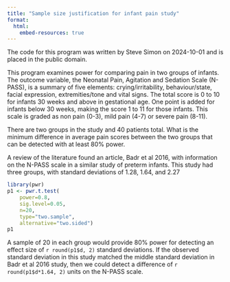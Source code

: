 ```yaml
---
title: "Sample size justification for infant pain study"
format: 
  html:
    embed-resources: true
---
```


The code for this program was written by Steve Simon on 2024-10-01 and is placed in the public domain.

This program examines power for comparing pain in two groups of infants. The outcome variable, the Neonatal Pain, Agitation and Sedation Scale (N-PASS), is a summary of five elements: crying/irritability, behaviour/state, facial expression,
extremities/tone and vital signs. The total score is 0 to 10 for infants 30 weeks and above in gestational age. One point is added for infants below 30 weeks, making the score 1 to 11 for those infants. This scale is graded as non pain (0-3), mild pain (4-7) or severe pain (8-11).

There are two groups in the study and 40 patients total. What is the minimum difference in average pain scores between the two groups that can be detected with at least 80% power.

A review of the literature found an article, Badr et al 2016, with information on the N-PASS scale in a similar study of preterm infants. This study had three groups, with standard deviations of 1.28, 1.64, and 2.27

```r
library(pwr)
p1 <- pwr.t.test(
	power=0.8, 
	sig.level=0.05,
	n=20,
	type="two.sample",
	alternative="two.sided")
p1
```

A sample of 20 in each group would provide 80% power for detecting an effect size of `r round(p1$d, 2)` standard deviations. If the observed standard deviation in this study matched the middle standard deviation in Badr et al 2016 study, then we could detect a difference of `r round(p1$d*1.64, 2)` units on the N-PASS scale.